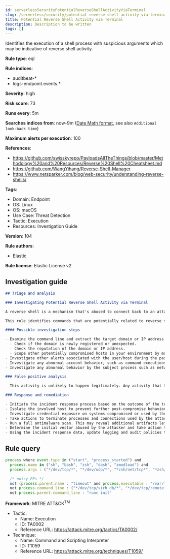 ```yaml
---
id: serverlessSecurityPotentialReverseShellActivityViaTerminal
slug: /serverless/security/potential-reverse-shell-activity-via-terminal
title: Potential Reverse Shell Activity via Terminal
description: Description to be written
tags: []
---
```


<div id="potential-reverse-shell-activity-via-terminal"></div>

Identifies the execution of a shell process with suspicious arguments which may be indicative of reverse shell activity.

**Rule type**: eql

**Rule indices**: 

* auditbeat-*
* logs-endpoint.events.*

**Severity**: high

**Risk score**: 73

**Runs every**: 5m

**Searches indices from**: now-9m ([Date Math format](((ref))/common-options.html#date-math), see also <DocLink id="serverlessSecurityRulesUiCreate" section="set-the-rules-schedule">`Additional look-back time`</DocLink>)

**Maximum alerts per execution**: 100

**References**: 

* https://github.com/swisskyrepo/PayloadsAllTheThings/blob/master/Methodology%20and%20Resources/Reverse%20Shell%20Cheatsheet.md
* https://github.com/WangYihang/Reverse-Shell-Manager
* https://www.netsparker.com/blog/web-security/understanding-reverse-shells/

**Tags**: 

* Domain: Endpoint
* OS: Linux
* OS: macOS
* Use Case: Threat Detection
* Tactic: Execution
* Resources: Investigation Guide

**Version**: 104

**Rule authors**: 

* Elastic

**Rule license**: Elastic License v2

## Investigation guide

```markdown
## Triage and analysis

### Investigating Potential Reverse Shell Activity via Terminal

A reverse shell is a mechanism that's abused to connect back to an attacker-controlled system. It effectively redirects the system's input and output and delivers a fully functional remote shell to the attacker. Even private systems are vulnerable since the connection is outgoing. This activity is typically the result of vulnerability exploitation, malware infection, or penetration testing.

This rule identifies commands that are potentially related to reverse shell activities using shell applications.

#### Possible investigation steps

- Examine the command line and extract the target domain or IP address information.
  - Check if the domain is newly registered or unexpected.
  - Check the reputation of the domain or IP address.
  - Scope other potentially compromised hosts in your environment by mapping hosts that also communicated with the domain or IP address.
- Investigate other alerts associated with the user/host during the past 48 hours.
- Investigate any abnormal account behavior, such as command executions, file creations or modifications, and network connections.
- Investigate any abnormal behavior by the subject process such as network connections, file modifications, and any spawned child processes.

### False positive analysis

- This activity is unlikely to happen legitimately. Any activity that triggered the alert and is not inherently malicious must be monitored by the security team.

### Response and remediation

- Initiate the incident response process based on the outcome of the triage.
- Isolate the involved host to prevent further post-compromise behavior.
- Investigate credential exposure on systems compromised or used by the attacker to ensure all compromised accounts are identified. Reset passwords for these accounts and other potentially compromised credentials, such as email, business systems, and web services.
- Take actions to terminate processes and connections used by the attacker.
- Run a full antimalware scan. This may reveal additional artifacts left in the system, persistence mechanisms, and malware components.
- Determine the initial vector abused by the attacker and take action to prevent reinfection through the same vector.
- Using the incident response data, update logging and audit policies to improve the mean time to detect (MTTD) and the mean time to respond (MTTR).
```

## Rule query

```js
process where event.type in ("start", "process_started") and
  process.name in ("sh", "bash", "zsh", "dash", "zmodload") and
  process.args : ("*/dev/tcp/*", "*/dev/udp/*", "*zsh/net/tcp*", "*zsh/net/udp*") and

  /* noisy FPs */
  not (process.parent.name : "timeout" and process.executable : "/var/lib/docker/overlay*") and
  not process.command_line : ("*/dev/tcp/sirh_db/*", "*/dev/tcp/remoteiot.com/*", "*dev/tcp/elk.stag.one/*", "*dev/tcp/kafka/*", "*/dev/tcp/$0/$1*", "*/dev/tcp/127.*", "*/dev/udp/127.*", "*/dev/tcp/localhost/*") and
  not process.parent.command_line : "runc init"

```

**Framework**: MITRE ATT&CK<sup>TM</sup>

* Tactic:
    * Name: Execution
    * ID: TA0002
    * Reference URL: https://attack.mitre.org/tactics/TA0002/
* Technique:
    * Name: Command and Scripting Interpreter
    * ID: T1059
    * Reference URL: https://attack.mitre.org/techniques/T1059/

